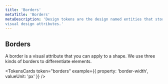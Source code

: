 ```yaml
---
title: 'Borders'
metaTitle: 'Borders'
metaDescription: 'Design tokens are the design named entities that store 
visual design attributes.'
---
```


## Borders

A border is a visual attribute that you can apply to a shape. We use three kinds
of borders to differentiate elements.

<TokensCards
  token="borders"
  example={{ property: 'border-width', valueUnit: 'px' }}
/>
